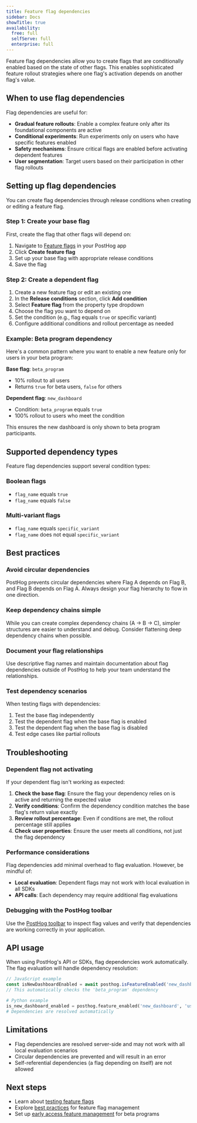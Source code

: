 ```yaml
---
title: Feature flag dependencies
sidebar: Docs
showTitle: true
availability:
  free: full
  selfServe: full
  enterprise: full
---
```


Feature flag dependencies allow you to create flags that are conditionally enabled
based on the state of other flags. This enables sophisticated feature rollout
strategies where one flag's activation depends on another flag's value.

## When to use flag dependencies

Flag dependencies are useful for:

- **Gradual feature rollouts**: Enable a complex feature only after its
  foundational components are active
- **Conditional experiments**: Run experiments only on users who have specific
  features enabled
- **Safety mechanisms**: Ensure critical flags are enabled before activating
  dependent features
- **User segmentation**: Target users based on their participation in other
  flag rollouts

## Setting up flag dependencies

You can create flag dependencies through release conditions when creating or
editing a feature flag.

### Step 1: Create your base flag

First, create the flag that other flags will depend on:

1. Navigate to [Feature flags](https://app.posthog.com/feature_flags) in your
   PostHog app
2. Click **Create feature flag**
3. Set up your base flag with appropriate release conditions
4. Save the flag

### Step 2: Create a dependent flag

1. Create a new feature flag or edit an existing one
2. In the **Release conditions** section, click **Add condition**
3. Select **Feature flag** from the property type dropdown
4. Choose the flag you want to depend on
5. Set the condition (e.g., flag equals `true` or specific variant)
6. Configure additional conditions and rollout percentage as needed

### Example: Beta program dependency

Here's a common pattern where you want to enable a new feature only for users
in your beta program:

**Base flag**: `beta_program`

- 10% rollout to all users
- Returns `true` for beta users, `false` for others

**Dependent flag**: `new_dashboard`

- Condition: `beta_program` equals `true`
- 100% rollout to users who meet the condition

This ensures the new dashboard is only shown to beta program participants.

## Supported dependency types

Feature flag dependencies support several condition types:

### Boolean flags

- `flag_name` equals `true`
- `flag_name` equals `false`

### Multi-variant flags

- `flag_name` equals `specific_variant`
- `flag_name` does not equal `specific_variant`

## Best practices

### Avoid circular dependencies

PostHog prevents circular dependencies where Flag A depends on Flag B, and
Flag B depends on Flag A. Always design your flag hierarchy to flow in one
direction.

### Keep dependency chains simple

While you can create complex dependency chains (A → B → C), simpler structures
are easier to understand and debug. Consider flattening deep dependency chains
when possible.

### Document your flag relationships

Use descriptive flag names and maintain documentation about flag dependencies
outside of PostHog to help your team understand the relationships.

### Test dependency scenarios

When testing flags with dependencies:

1. Test the base flag independently
2. Test the dependent flag when the base flag is enabled
3. Test the dependent flag when the base flag is disabled
4. Test edge cases like partial rollouts

## Troubleshooting

### Dependent flag not activating

If your dependent flag isn't working as expected:

1. **Check the base flag**: Ensure the flag your dependency relies on is
   active and returning the expected value
2. **Verify conditions**: Confirm the dependency condition matches the base
   flag's return value exactly
3. **Review rollout percentage**: Even if conditions are met, the rollout
   percentage still applies
4. **Check user properties**: Ensure the user meets all conditions, not just
   the flag dependency

### Performance considerations

Flag dependencies add minimal overhead to flag evaluation. However, be mindful
of:

- **Local evaluation**: Dependent flags may not work with local evaluation in
  all SDKs
- **API calls**: Each dependency may require additional flag evaluations

### Debugging with the PostHog toolbar

Use the [PostHog toolbar](/docs/toolbar) to inspect flag values and verify
that dependencies are working correctly in your application.

## API usage

When using PostHog's API or SDKs, flag dependencies work automatically. The
flag evaluation will handle dependency resolution:

```javascript
// JavaScript example
const isNewDashboardEnabled = await posthog.isFeatureEnabled('new_dashboard')
// This automatically checks the 'beta_program' dependency
```

```python
# Python example
is_new_dashboard_enabled = posthog.feature_enabled('new_dashboard', 'user_id')
# Dependencies are resolved automatically
```

## Limitations

- Flag dependencies are resolved server-side and may not work with all local
  evaluation scenarios
- Circular dependencies are prevented and will result in an error
- Self-referential dependencies (a flag depending on itself) are not allowed

## Next steps

- Learn about [testing feature flags](/docs/feature-flags/testing)
- Explore [best practices](/docs/feature-flags/best-practices) for feature flag
  management
- Set up [early access feature management](/docs/feature-flags/early-access-feature-management)
  for beta programs
